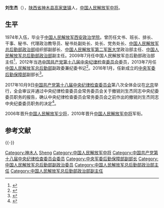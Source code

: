 '''刘生杰'''（{{bd|1956年|11月|||}}），[[陕西省|陕西省]][[神木市|神木县]][[高家堡镇|高家堡镇]]人，[[中国人民解放军中将|中国人民解放军中将]]。

==生平==
1974年入伍，毕业于[[中国人民解放军国防大学政治学院西安校区|中国人民解放军西安政治学院]]。曾历任文书、班长、排长、干事、秘书、代理政治教导员、秘书处副处长、处长、党务处长、[[中央军委后勤保障部政治工作局|中国人民解放军总后勤部政治部]]组织部副部长、[[中国人民解放军海军军医大学|中国人民解放军第二军医大学]]政治部主任、[[中央军委后勤保障部政治工作局|中国人民解放军总后勤部政治部]]副主任。2009年7月任中国人民解放军总后勤部政治部主任<ref>{{cite news|url=http://china.caixin.com/2013-07-14/100555582.html|title=刘生杰升任总后勤部副政委|author=|date=2013-07-14|work=|newspaper=财新网|accessdate=2014-11-26|archive-date=2020-01-09|archive-url=https://web.archive.org/web/20200109112611/http://china.caixin.com/2013-07-14/100555582.html|dead-url=no}}</ref>，2012年当选[[中国共产党第十八届中央纪律检查委员会|中国共产党第十八届中央纪律检查委员会]]委员，2013年7月任[[中国人民解放军总后勤部|中国人民解放军总后勤部]]副政委兼纪委书记<ref>{{cite news|url=http://news.takungpao.com/mainland/zgzq/2014-03/2381114.html|title=301医院政委陶德平接替刘生杰任总后政治部主任|author=|date=2014-03-26|work=|newspaper=大公网|accessdate=2014-11-26|deadurl=yes|archiveurl=https://web.archive.org/web/20140915043808/http://news.takungpao.com/mainland/zgzq/2014-03/2381114.html|archivedate=2014-09-15}}</ref>。2016年1月，任新成立的[[中央军委后勤保障部|中央军委后勤保障部]]副部长<ref>{{cite news|url=http://www.thepaper.cn/newsDetail_forward_1428905|title=乙晓光任军委联合参谋部副参谋长，曾是最年轻的现役中将|author=|date=2016-02-03|work=|newspaper=澎湃新闻|accessdate=2016-02-03|archive-date=2020-12-15|archive-url=https://web.archive.org/web/20201215033422/http://www.thepaper.cn/newsDetail_forward_1428905|dead-url=no}}</ref>。

2017年10月9日[[中国共产党第十八届中央纪律检查委员会|中国共产党第十八届中央纪律检查委员会]]第八次全体会议在[[北京市|北京]]举行，全会审议并通过中央纪律检查委员会常务委员会关于撤销刘生杰同志中央纪委委员职务的报告，确认中央纪律检查委员会常务委员会之前作出的撤销刘生杰同志中央纪委委员职务的决定<ref>{{Cite web|url=http://www.guancha.cn/politics/2017_10_09_430279.shtml|title=军委后勤保障部副部长刘生杰被撤销中纪委委员职务|accessdate=2017-10-09|author=|date=2017-10-09|publisher=观察者网|language=|quote=|archive-url=https://web.archive.org/web/20171010155652/http://www.guancha.cn/politics/2017_10_09_430279.shtml|archive-date=2017-10-10|dead-url=yes}}</ref>。

2006年晋升[[中国人民解放军少将|中国人民解放军少将]]，2010年晋升[[中国人民解放军中将|中国人民解放军中将]]军衔。

== 参考文献 ==
{{Reflist}}

{{-}}
{{中华人民共和国现役中将}}
{{中共十八大以来的反腐败工作}}
{{DEFAULTSORT:Liu}}
[[Category:神木人|Category:神木人]]
[[Category:刘姓|Sheng]]
[[Category:中国人民解放军中将|Category:中国人民解放军中将]]
[[Category:中国共产党第十八届中央纪律检查委员会委员|Category:中国共产党第十八届中央纪律检查委员会委员]]
[[Category:中央军委后勤保障部副部长|Category:中央军委后勤保障部副部长]]
[[Category:中国人民解放军总后勤部副政治委员|Category:中国人民解放军总后勤部副政治委员]]
[[Category:中国人民解放军总后勤部政治部主任|Category:中国人民解放军总后勤部政治部主任]]
[[Category:中国人民解放军总后勤部政治部副主任|Category:中国人民解放军总后勤部政治部副主任]]